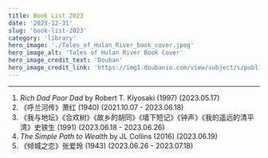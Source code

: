 ```yaml
---
title: Book List 2023
date: '2023-12-31'
slug: 'book-list-2023'
category: 'library'
hero_image: './Tales_of_Hulan_River_book_cover.jpeg'
hero_image_alt: 'Tales of Hulan River Book Cover'
hero_image_credit_text: 'Douban'
hero_image_credit_link: 'https://img1.doubanio.com/view/subject/s/public/s28054638.jpg'
---
```


---

1. _Rich Dad Poor Dad_ by Robert T. Kiyosaki (1997) (2023.05.17)
2. 《呼兰河传》萧红 (1940) (2021.10.07 - 2023.06.18)
3. 《我与地坛》《合欢树》《故乡的胡同》《墙下短记》《钟声》《我的遥远的清平湾》史铁生 (1991) (2023.06.18 - 2023.06.26)
4. _The Simple Path to Wealth_ by JL Collins (2016) (2023.06.19)
5. 《倾城之恋》张爱玲 (1943) (2023.06.26 - 2023.07.18)